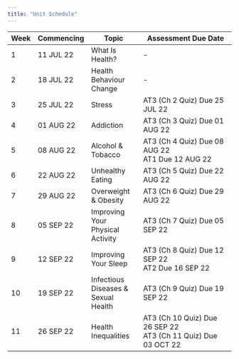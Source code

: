```yaml
---
title: "Unit Schedule"
---
```


| Week | Commencing | Topic                               | Assessment Due Date                                                                |
|------|------------|-------------------------------------|------------------------------------------------------------------------------------|
| 1    | 11 JUL 22  | What Is Health?                     | -                                                                                  |
| 2    | 18 JUL 22  | Health Behaviour Change             | -                                                                                  |
| 3    | 25 JUL 22  | Stress                              | AT3 (Ch 2 Quiz) Due 25 JUL 22                                             |
| 4    | 01 AUG 22  | Addiction                           | AT3 (Ch 3 Quiz) Due 01 AUG 22                                             |
| 5    | 08 AUG 22  | Alcohol & Tobacco                   | AT3 (Ch 4 Quiz) Due 08 AUG 22<br>AT1 Due 12 AUG 22               |
| 6    | 22 AUG 22  | Unhealthy Eating                    | AT3 (Ch 5 Quiz) Due 22 AUG 22                                             |
| 7    | 29 AUG 22  | Overweight & Obesity                | AT3 (Ch 6 Quiz) Due 29 AUG 22                                             |
| 8    | 05 SEP 22  | Improving Your Physical Activity    | AT3 (Ch 7 Quiz) Due 05 SEP 22                                             |
| 9    | 12 SEP 22  | Improving Your Sleep                | AT3 (Ch 8 Quiz) Due 12 SEP 22<br>AT2 Due 16 SEP 22               |
| 10   | 19 SEP 22  | Infectious Diseases & Sexual Health | AT3 (Ch 9 Quiz) Due 19 SEP 22                                             |
| 11   | 26 SEP 22  | Health Inequalities                 | AT3 (Ch 10 Quiz) Due 26 SEP 22<br>AT3 (Ch 11 Quiz) Due 03 OCT 22 |